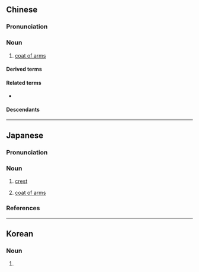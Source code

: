 {{also|纹章}}
==Chinese==
{{zh-forms|s=纹章}}

===Pronunciation===
{{zh-pron
|m=wénzhāng
|c=man4 zoeng1
|cat=n
}}

===Noun===
{{head|zh|noun}}

# [[coat of arms]]

====Derived terms====
{{zh-der|紋章學:heraldry}}

====Related terms====
* {{zh-l|國徽}}

====Descendants====
{{CJKV||もんしょう|문장|văn chương}}

{{zh-cat|Heraldry}}

----

==Japanese==
{{wikipedia|lang=ja}}
{{ja-kanjitab|もん|しょう|yomi=o}}

===Pronunciation===
{{ja-pron|もんしょう|acc=h|acc_ref=NHK,DJR|y=go}}

===Noun===
{{ja-noun|もんしょう|hhira=もんしやう}}

# {{lb|ja|heraldry|sort=もんしょう}} [[crest]]
# [[coat of arms]]

===References===
<references/>

----

==Korean==
{{ko-hanjatab}}

===Noun===
{{ko-noun|hj|hangeul=문장}}
# {{hanja form of|문장|[[coat of arms]]}}